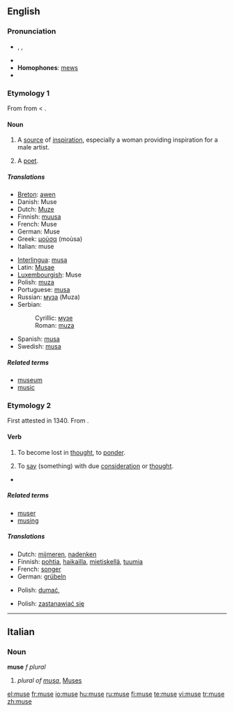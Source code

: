 {{was wotd|2008|February|27}}
{{see|Muse}}

==English==
{{wikipedia|dab=muse (disambiguation)|muse}}

===Pronunciation===
* {{enPR|myo͞oz}}, {{IPA|/mjuːz/}}, {{SAMPA|/mju:z/}}
*{{audio|en-us-muse.ogg|Audio (US)}}
* '''Homophones''': [[mews]]
* {{rhymes|uːz}}

===Etymology 1===
From {{etyl|frm}} {{term|muse|lang=frm}} from {{etyl|la}} {{term|Musa|Mūsa|lang=la}} < {{etyl|grc}} {{term|Μοῦσα|lang=grc|sc=polytonic}}.

====Noun====
{{en-noun}}

# A [[source]] of [[inspiration]], especially a woman providing inspiration for a male artist.
# {{archaic}} A [[poet]].

=====Translations=====
{{trans-top|a source of inspiration}}
*[[Breton]]: [[awen]] {{f}}
*Danish: Muse
*Dutch: [[Muze]]
*Finnish: [[muusa]]
*French: Muse
*German: Muse {{f}}
*Greek: [[μούσα]] (moùsa) {{f}}
*Italian: muse
{{trans-mid}}
*[[Interlingua]]: [[musa]]
*Latin: [[Musae]]
*[[Luxembourgish]]: Muse
*Polish: [[muza]] {{f}}
*Portuguese: [[musa]] {{f}}
*Russian: [[муза]] {{f}} (Muza)
*Serbian:
*:Cyrillic: [[музе]]
*:Roman: [[muza]]
*Spanish: [[musa]] {{f}}
*Swedish: [[musa]] {{c}}
{{trans-bottom}}

=====Related terms=====
* [[museum]]
* [[music]]

===Etymology 2===
First attested in 1340.  From {{etyl|fro}} {{term|muser|lang=fro}}.

====Verb====
{{en-verb|mus|ing}}

# {{intransitive}} To become lost in [[thought]], to [[ponder]].
# {{transitive}} To [[say]] (something) with due [[consideration]] or [[thought]].
* {{seeCites}}

=====Related terms=====
* [[muser]]
* [[musing]]

=====Translations=====
{{trans-top|to become lost in thought}}
*Dutch: [[mijmeren]], [[nadenken]]
*Finnish: [[pohtia]], [[haikailla]], [[mietiskellä]], [[tuumia]]
*French: [[songer]]
*German: [[grübeln]]
{{trans-mid}}
*Polish: [[dumać]], 
{{trans-bottom}}

{{trans-top|to say with due consideration}}
{{trans-mid}}
*Polish: [[zastanawiać się]]
{{trans-bottom}}

----

==Italian==

===Noun===
'''muse''' ''f plural''

# ''plural of [[musa]]'', [[Muses]]

[[el:muse]]
[[fr:muse]]
[[io:muse]]
[[hu:muse]]
[[ru:muse]]
[[fi:muse]]
[[te:muse]]
[[vi:muse]]
[[tr:muse]]
[[zh:muse]]